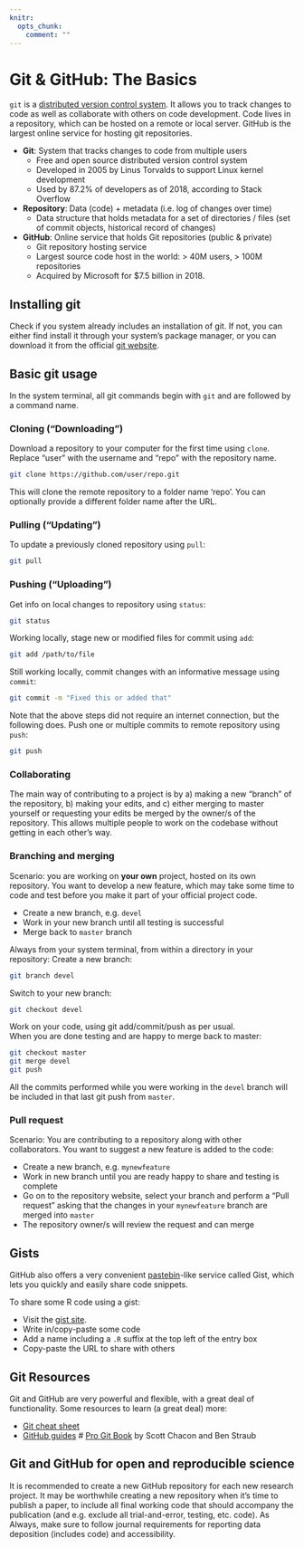 ```yaml
---
knitr:
  opts_chunk:
    comment: ""
---
```

# Git & GitHub: The Basics {#git}

`git` is a [distributed version control system](https://en.wikipedia.org/wiki/Git).
It allows you to track changes to code as well as collaborate with others on code 
development. Code lives in a repository, which can be hosted on a remote or local 
server. GitHub is the largest online service for hosting git repositories.

* **Git**: System that tracks changes to code from multiple users
    * Free and open source distributed version control system
    * Developed in 2005 by Linus Torvalds to support Linux kernel development
    * Used by 87.2% of developers as of 2018, according to Stack Overflow

* **Repository**: Data (code) + metadata (i.e. log of changes over time)
    * Data structure that holds metadata for a set of directories / files (set of commit objects, historical record of changes)

* **GitHub**: Online service that holds Git repositories (public & private)
    * Git repository hosting service
    * Largest source code host in the world: > 40M users, > 100M repositories
    * Acquired by Microsoft for $7.5 billion in 2018.

## Installing git

Check if you system already includes an installation of git. If not, you can either find
install it through your system's package manager, or you can download it from the 
official [git website](https://git-scm.com/downloads).

## Basic git usage

In the system terminal, all git commands begin with `git` and are followed by a command 
name.

### Cloning ("Downloading")

Download a repository to your computer for the first time using `clone`. Replace 
"user" with the username and "repo" with the repository name.

```bash
git clone https://github.com/user/repo.git
```

This will clone the remote repository to a folder name 'repo'. You can optionally provide a different folder name after the URL.  

### Pulling ("Updating")

To update a previously cloned repository using `pull`:

```bash
git pull
```

### Pushing ("Uploading")

Get info on local changes to repository using `status`:

```bash
git status
```

Working locally, stage new or modified files for commit using `add`:

```bash
git add /path/to/file
```

Still working locally, commit changes with an informative message using `commit`:

```bash
git commit -m "Fixed this or added that"
```

Note that the above steps did not require an internet connection, but the following 
does. Push one or multiple commits to remote repository using `push`:

```bash
git push
```

### Collaborating

The main way of contributing to a project is by a) making a new "branch" of the repository, b) making your edits, and c) either merging to master yourself or requesting your edits be merged by the owner/s of the repository.
This allows multiple people to work on the codebase without getting in each other's way. 

### Branching and merging

Scenario: you are working on **your own** project, hosted on its own repository. You want to develop a new feature, which may take some time to code and test before you  make it part of your official project code.

* Create a new branch, e.g. `devel`
* Work in your new branch until all testing is successful
* Merge back to `master` branch

Always from your system terminal, from within a directory in your repository:
Create a new branch:

```bash
git branch devel
```

Switch to your new branch:

```bash
git checkout devel
```

Work on your code, using git add/commit/push as per usual.  
When you are done testing and are happy to merge back to master:

```bash
git checkout master
git merge devel
git push
```
All the commits performed while you were working in the `devel` branch will be included in that last git push from `master`.

### Pull request

Scenario: You are contributing to a repository along with other collaborators. You want to suggest a new feature is added to the code:  

* Create a new branch, e.g. `mynewfeature`
* Work in new branch until you are ready happy to share and testing is complete
* Go on to the repository website, select your branch and perform a "Pull request" asking that the changes in your `mynewfeature` branch are merged into `master`
* The repository owner/s will review the request and can merge

## Gists

GitHub also offers a very convenient [pastebin](https://en.wikipedia.org/wiki/Pastebin)-like service called Gist, which lets you quickly and easily share code snippets.  

To share some R code using a gist:  

* Visit the [gist site](https://gist.github.com/).
* Write in/copy-paste some code
* Add a name including a `.R` suffix at the top left of the entry box
* Copy-paste the URL to share with others

## Git Resources {#gitresources}

Git and GitHub are very powerful and flexible, with a great deal of functionality. Some resources to 
learn (a great deal) more:  

* [Git cheat sheet](https://education.github.com/git-cheat-sheet-education.pdf)
* [GitHub guides](https://guides.github.com/)
# [Pro Git Book](https://git-scm.com/book/en/v2) by Scott Chacon and Ben Straub

## Git and GitHub for open and reproducible science

It is recommended to create a new GitHub repository for each new research project. It may be worthwhile creating a new repository when it's time to publish a paper, to include all final working code that should accompany the publication (and e.g. exclude all trial-and-error, testing, etc. code). As Always, make sure to follow journal requirements for reporting data deposition (includes code) and accessibility.
